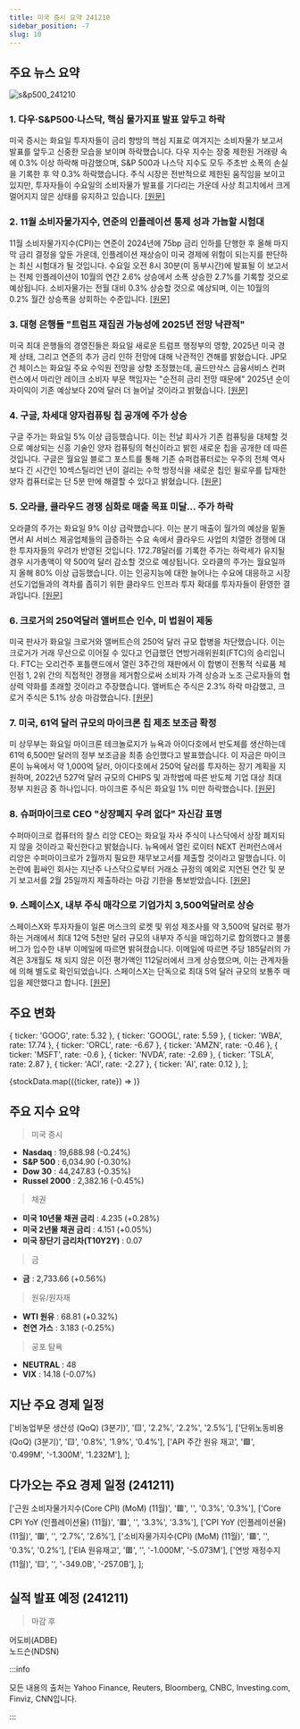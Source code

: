 ```yaml
---
title: 미국 증시 요약 241210
sidebar_position: -7
slug: 10
---
```


## 주요 뉴스 요약

![s&p500_241210](/map/241210.png)

### 1. **다우·S&P500·나스닥, 핵심 물가지표 발표 앞두고 하락**

미국 증시는 화요일 투자자들이 금리 향방의 핵심 지표로 여겨지는 소비자물가 보고서 발표를 앞두고 신중한 모습을 보이며 하락했습니다. 다우 지수는 장중 제한된 거래량 속에 0.3% 이상 하락해 마감했으며, S&P 500과 나스닥 지수도 모두 주초반 소폭의 손실을 기록한 후 약 0.3% 하락했습니다. 주식 시장은 전반적으로 제한된 움직임을 보이고 있지만, 투자자들이 수요일의 소비자물가 발표를 기다리는 가운데 사상 최고치에서 크게 멀어지지 않은 상태를 유지하고 있습니다. [[원문]](https://finance.yahoo.com/news/live/stock-market-today-dow-sp-500-nasdaq-fall-as-investors-await-key-inflation-data-210307224.html)

### 2. **11월 소비자물가지수, 연준의 인플레이션 통제 성과 가늠할 시험대**

11월 소비자물가지수(CPI)는 연준이 2024년에 75bp 금리 인하를 단행한 후 올해 마지막 금리 결정을 앞둔 가운데, 인플레이션 재상승이 미국 경제에 위험이 되는지를 판단하는 최신 시험대가 될 것입니다. 수요일 오전 8시 30분(미 동부시간)에 발표될 이 보고서는 전체 인플레이션이 10월의 연간 2.6% 상승에서 소폭 상승한 2.7%를 기록할 것으로 예상됩니다. 소비자물가는 전월 대비 0.3% 상승할 것으로 예상되며, 이는 10월의 0.2% 월간 상승폭을 상회하는 수준입니다. [[원문]](https://finance.yahoo.com/news/november-cpi-report-marks-latest-test-for-fed-in-fight-against-inflation-205957390.html)

### 3. **대형 은행들 "트럼프 재집권 가능성에 2025년 전망 낙관적"**

미국 최대 은행들의 경영진들은 화요일 새로운 트럼프 행정부의 영향, 2025년 미국 경제 상태, 그리고 연준의 추가 금리 인하 전망에 대해 낙관적인 견해를 밝혔습니다. JP모건 체이스는 화요일 주요 수익원 전망을 상향 조정했는데, 골드만삭스 금융서비스 컨퍼런스에서 마리안 레이크 소비자 부문 책임자는 "순전히 금리 전망 때문에" 2025년 순이자이익이 기존 예상보다 20억 달러 더 늘어날 것이라고 밝혔습니다. [[원문]](https://finance.yahoo.com/news/big-banks-find-many-reasons-to-be-optimistic-about-2025-as-trump-20-nears-211506029.html)

### 4. **구글, 차세대 양자컴퓨팅 칩 공개에 주가 상승**

구글 주가는 화요일 5% 이상 급등했습니다. 이는 전날 회사가 기존 컴퓨팅을 대체할 것으로 예상되는 신흥 기술인 양자 컴퓨팅의 혁신이라고 밝힌 새로운 칩을 공개한 데 따른 것입니다. 구글은 월요일 블로그 포스트를 통해 기존 슈퍼컴퓨터로는 우주의 전체 역사보다 긴 시간인 10섹스틸리언 년이 걸리는 수학 방정식을 새로운 칩인 윌로우를 탑재한 양자 컴퓨터로는 단 5분 만에 해결할 수 있다고 밝혔습니다. [[원문]](https://finance.yahoo.com/news/google-stock-pops-as-company-unveils-new-quantum-computing-chip-170103666.html)

### 5. **오라클, 클라우드 경쟁 심화로 매출 목표 미달... 주가 하락**

오라클의 주가는 화요일 9% 이상 급락했습니다. 이는 분기 매출이 월가의 예상을 밑돌면서 AI 서비스 제공업체들의 급증하는 수요 속에서 클라우드 사업의 치열한 경쟁에 대한 투자자들의 우려가 반영된 것입니다. 172.78달러를 기록한 주가는 하락세가 유지될 경우 시가총액이 약 500억 달러 감소할 것으로 예상됩니다. 오라클의 주가는 월요일까지 올해 80% 이상 급등했습니다. 이는 인공지능에 대한 늘어나는 수요에 대응하고 시장 선도기업들과의 격차를 좁히기 위한 클라우드 인프라 투자 확대를 투자자들이 환영한 결과입니다. [[원문]](https://www.reuters.com/technology/oracle-slides-it-misses-wall-street-revenue-targets-tough-cloud-competition-2024-12-10/)

### 6. **크로거의 250억달러 앨버트슨 인수, 미 법원이 제동**

미국 판사가 화요일 크로거와 앨버트슨의 250억 달러 규모 합병을 차단했습니다. 이는 크로거가 거래 무산으로 이어질 수 있다고 언급했던 연방거래위원회(FTC)의 승리입니다. FTC는 오리건주 포틀랜드에서 열린 3주간의 재판에서 이 합병이 전통적 식료품 체인점 1, 2위 간의 직접적인 경쟁을 제거함으로써 소비자 가격 상승과 노조 근로자들의 협상력 약화를 초래할 것이라고 주장했습니다. 앨버트슨 주식은 2.3% 하락 마감했고, 크로거 주식은 5.1% 상승 마감했습니다. [[원문]](https://www.reuters.com/legal/us-court-blocks-krogers-25-billion-acquisition-grocery-rival-albertsons-2024-12-10/)

### 7. **미국, 61억 달러 규모의 마이크론 칩 제조 보조금 확정**

미 상무부는 화요일 마이크론 테크놀로지가 뉴욕과 아이다호에서 반도체를 생산하는데 61억 6,500만 달러의 정부 보조금을 최종 승인했다고 발표했습니다. 이 자금은 마이크론이 뉴욕에서 약 1,000억 달러, 아이다호에서 250억 달러를 투자하는 장기 계획을 지원하며, 2022년 527억 달러 규모의 CHIPS 및 과학법에 따른 반도체 기업 대상 최대 정부 지원금 중 하나입니다. 마이크론 주식은 화요일 1% 미만 하락했습니다. [[원문]](https://www.reuters.com/technology/intel-latest-get-us-funds-chips-more-grants-loans-planned-2024-03-20/)

### 8. **슈퍼마이크로 CEO "상장폐지 우려 없다" 자신감 표명**

수퍼마이크로 컴퓨터의 찰스 리앙 CEO는 화요일 자사 주식이 나스닥에서 상장 폐지되지 않을 것이라고 확신한다고 밝혔습니다. 뉴욕에서 열린 로이터 NEXT 컨퍼런스에서 리앙은 수퍼마이크로가 2월까지 필요한 재무보고서를 제출할 것이라고 말했습니다. 이 논란에 휩싸인 회사는 지난주 나스닥으로부터 거래소 규정의 예외로 지연된 연간 및 분기 보고서를 2월 25일까지 제출하라는 마감 기한을 통보받았습니다. [[원문]](https://www.reuters.com/technology/super-micro-ceo-confident-stock-will-not-be-delisted-2024-12-10/)

### 9. **스페이스X, 내부 주식 매각으로 기업가치 3,500억달러로 상승**

스페이스X와 투자자들이 일론 머스크의 로켓 및 위성 제조사를 약 3,500억 달러로 평가하는 거래에서 최대 12억 5천만 달러 규모의 내부자 주식을 매입하기로 합의했다고 블룸버그가 입수한 내부 이메일에 따르면 밝혀졌습니다. 이메일에 따르면 주당 185달러의 가격은 3개월도 채 되지 않은 이전 평가액인 112달러에서 크게 상승했으며, 이는 관계자들에 의해 별도로 확인되었습니다. 스페이스X는 단독으로 최대 5억 달러 규모의 보통주 매입을 제안했다고 합니다. [[원문]](https://finance.yahoo.com/news/spacex-share-sale-values-company-233951739.html)

## 주요 변화

  { ticker: 'GOOG', rate: 5.32 },
  { ticker: 'GOOGL', rate: 5.59 },
  { ticker: 'WBA', rate: 17.74 },
  { ticker: 'ORCL', rate: -6.67 },
  { ticker: 'AMZN', rate: -0.46 },
  { ticker: 'MSFT', rate: -0.6 },
  { ticker: 'NVDA', rate: -2.69 },
  { ticker: 'TSLA', rate: 2.87 },
  { ticker: 'ACI', rate: -2.27 },
  { ticker: 'AI', rate: 0.12 },
];

{stockData.map(({ticker, rate}) => <StockCardMini key={ticker} ticker={ticker} rate={rate}></StockCardMini>)}

## 주요 지수 요약

> 미국 증시

- **Nasdaq** : 19,688.98 (-0.24%)
- **S&P 500** : 6,034.90 (-0.30%)
- **Dow 30** : 44,247.83 (-0.35%)
- **Russel 2000** : 2,382.16 (-0.45%)

> 채권

- **미국 10년물 채권 금리** : 4.235 (+0.28%)
- **미국 2년물 채권 금리** : 4.151 (+0.05%)
- **미국 장단기 금리차(T10Y2Y)** : 0.07

> 금

- **금** : 2,733.66 (+0.56%)

> 원유/원자재

- **WTI 원유** : 68.81 (+0.32%)
- **천연 가스** : 3.183 (-0.25%)

> 공포 탐욕

- **NEUTRAL** : 48
- **VIX** : 14.18 (-0.07%)

## 지난 주요 경제 일정

  ['비농업부문 생산성 (QoQ) (3분기)', '🟨', '2.2%', '2.2%', '2.5%'],
  ['단위노동비용 (QoQ) (3분기)', '🟨', '0.8%', '1.9%', '0.4%'],
  ['API 주간 원유 재고', '🟩', '0.499M', '-1.300M', '1.232M'],
];

<EconomicCalendar data={eventsData} />

## 다가오는 주요 경제 일정 (241211)

  ['근원 소비자물가지수(Core CPI) (MoM) (11월)', '🟥', '', '0.3%', '0.3%'],
  ['Core CPI YoY (인플레이션율) (11월)', '🟥', '', '3.3%', '3.3%'],
  ['CPI YoY (인플레이션율)(11월)', '🟥', '', '2.7%', '2.6%'],
  ['소비자물가지수(CPI) (MoM) (11월)', '🟥', '', '0.3%', '0.2%'],
  ['EIA 원유재고', '🟥', '', '-1.000M', '-5.073M'],
  ['연방 재정수지 (11월)', '🟨', '', '-349.0B', '-257.0B'],
];

<EconomicCalendar data={nextEventsData} />

## 실적 발표 예정 (241211)

> 마감 후

어도비(ADBE)  
노드슨(NDSN)

:::info

모든 내용의 출처는 Yahoo Finance, Reuters, Bloomberg, CNBC, Investing.com, Finviz, CNN입니다.

:::
